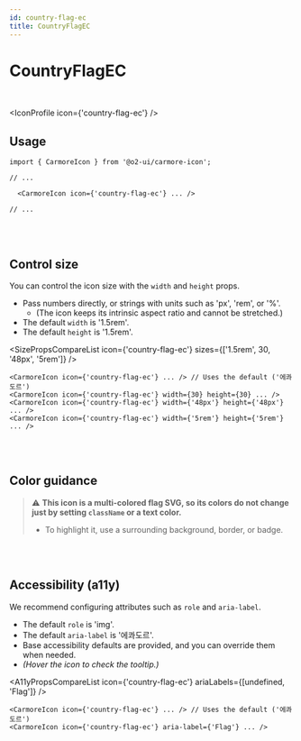 ```yaml
---
id: country-flag-ec
title: CountryFlagEC
---
```




# CountryFlagEC

<br />

<IconProfile icon={'country-flag-ec'} />

## Usage

```tsx
import { CarmoreIcon } from '@o2-ui/carmore-icon';

// ...

  <CarmoreIcon icon={'country-flag-ec'} ... />

// ...
```

<br />
<br />

## Control size

You can control the icon size with the `width` and `height` props.

- Pass numbers directly, or strings with units such as 'px', 'rem', or '%'.
  - (The icon keeps its intrinsic aspect ratio and cannot be stretched.)
- The default `width` is '1.5rem'.
- The default `height` is '1.5rem'.

<SizePropsCompareList icon={'country-flag-ec'} sizes={['1.5rem', 30, '48px', '5rem']} />

```tsx
<CarmoreIcon icon={'country-flag-ec'} ... /> // Uses the default ('에콰도르')
<CarmoreIcon icon={'country-flag-ec'} width={30} height={30} ... />
<CarmoreIcon icon={'country-flag-ec'} width={'48px'} height={'48px'} ... />
<CarmoreIcon icon={'country-flag-ec'} width={'5rem'} height={'5rem'} ... />
```

<br />
<br />

## Color guidance

> ⚠️ <b>This icon is a multi-colored flag SVG, so its colors do not change just by setting `className` or a text color.</b>
>
> - To highlight it, use a surrounding background, border, or badge.

<br />
<br />

## Accessibility (a11y)

We recommend configuring attributes such as `role` and `aria-label`.

- The default `role` is 'img'.
- The default `aria-label` is '에콰도르'.
- Base accessibility defaults are provided, and you can override them when needed.
- _(Hover the icon to check the tooltip.)_

<A11yPropsCompareList icon={'country-flag-ec'} ariaLabels={[undefined, 'Flag']} />

```tsx
<CarmoreIcon icon={'country-flag-ec'} ... /> // Uses the default ('에콰도르')
<CarmoreIcon icon={'country-flag-ec'} aria-label={'Flag'} ... />
```
